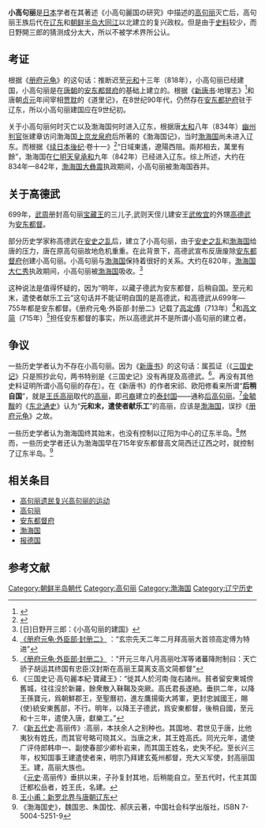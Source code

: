 {{朝鲜历史}}
'''小高句丽'''是[[日本|日本]]学者{{tsl|ja|日野開三郎|日野開三郎}}在其著述《小高句麗国の研究》中描述的[[高句丽|高句丽]]灭亡后，高句丽王族后代在[[辽东|辽东]]和[[朝鲜半岛|朝鲜半岛]][[大同江|大同江]]以北建立的复兴政权。但是由于[[史料|史料]]较少，而日野開三郎的猜测成分太大，所以不被学术界所公认。

== 考证 ==

根据《[[册府元龟|册府元龟]]》的这句话：{{Cquote 2|十三年四月，高丽国进乐器及乐工两部<ref>[http://www.guoxue123.com/zhibu/0201/03cfyg/0972.htm 册府元龟·外臣部·朝贡第五]</ref>}}推断迟至[[元和_(唐朝)|元和]]十三年（818年），小高句丽已经建国，小高句丽是在[[唐朝|唐朝]]的[[安东都督府|安东都督府]]的基础上建立的。根据《[[新唐书|新唐书]]·地理志》<ref>{{Cite web |url=http://zh.wikisource.org/w/index.php?title=%E6%96%B0%E5%94%90%E6%9B%B8%2F%E5%8D%B7039 |title=新唐书/卷039 |access-date=2022-06-22 |archive-date=2021-08-13 |archive-url=https://web.archive.org/web/20210813230614/https://zh.wikisource.org/w/index.php?title=%E6%96%B0%E5%94%90%E6%9B%B8%2F%E5%8D%B7039 }}</ref>和唐朝[[貞元_(唐朝)|贞元]]年间宰相[[贾耽|贾耽]]的《道里记》，在8世纪90年代，仍然存在[[安东都护府|安东都护府]]驻于辽东，所以小高句丽建国应在9世纪初。

关于小高句丽何时灭亡以及渤海国何时进入辽东，根据唐[[大和_(唐朝)|太和]]八年（834年）[[幽州|幽州]][[判官|判官]]张建章访问渤海国[[上京龙泉府|上京龙泉府]]后所著的《渤海国记》，当时[[渤海国|渤海国]]尚未进入辽东。而根据《[[续日本後纪|续日本後纪]]·卷十一》<ref>{{Cite web |url=http://miko.org/~uraki/kuon/furu/text/syokukouki/skk11.htm#skk11_02 |title=續日本後紀·卷十一·仁明天皇 |access-date=2008-09-13 |archive-date=2019-10-21 |archive-url=https://web.archive.org/web/20191021093711/https://miko.org/~uraki/kuon/furu/text/syokukouki/skk11.htm#skk11_02 |dead-url=no }}</ref>“日域東遙，遼陽西阻。兩邦相去，萬里有餘”，渤海国在[[仁明天皇|仁明天皇]][[承和_(日本)|承和]]九年（842年）已经进入辽东。综上所述，大约在834年—842年，[[渤海国|渤海国]][[大彝震|大彝震]]执政期间，小高句丽被渤海国吞并。

== 关于高德武 ==

699年，[[武周|武周]]册封高句丽[[宝藏王|宝藏王]]的三儿子,武则天侄儿建安王[[武攸宜|武攸宜]]的外甥[[高德武|高德武]]为[[安东都督|安东都督]]。

部分历史学家称高德武在[[安史之乱|安史之乱]]后，建立了小高句丽，由于[[安史之乱|安史之乱]]和[[渤海国|渤海国]]给唐的压力，唐在原高句丽故地危机重重。在此背景下，高德武宣布反唐废除[[安东都督府|安东都督府]]创建小高句丽。小高句丽与[[渤海国|渤海国]]保持着很好的关系。大约在820年，[[渤海国|渤海国]][[大仁秀|大仁秀]]执政期间，小高句丽被[[渤海国|渤海国]]吸收。<ref>[日]日野开三郎：《小高句丽的建国》</ref>

这种说法是值得怀疑的，因为“明年，以藏子德武为安东都督，后稍自国。至元和末，遣使者献乐工云”这句话并不能证明自国的是高德武，和高德武从699年—755年都是安东都督。《册府元龟·外臣部·封册二》记载了[[高定傅|高定傅]]（713年）<ref>[http://www.guoxue123.com/zhibu/0201/03cfyg/0964.htm 《册府元龟·外臣部·封册二》] {{Wayback|url=http://www.guoxue123.com/zhibu/0201/03cfyg/0964.htm |date=20160304114316 }}：“玄宗先天二年二月拜高丽大首领高定傅为特进”</ref>和[[高文简|高文简]]（715年）<ref>[http://www.guoxue123.com/zhibu/0201/03cfyg/0964.htm 《册府元龟·外臣部·封册二》] {{Wayback|url=http://www.guoxue123.com/zhibu/0201/03cfyg/0964.htm |date=20160304114316 }}：“开元三年八月高丽吐浑等诸蕃降附制曰：天亡骄子胡运其终国有忠臣汉封斯在高丽王莫离支高文简都督”</ref>担任安东都督的事实，所以高德武并不是所谓小高句丽的建立者。

== 争议 ==

一些历史学者认为不存在小高句丽。因为《[[新唐书|新唐书]]》的这句话：{{Cquote 2|明年，以藏子德武为安东都督，后稍自国。至元和末，遣使者献乐工云}}属孤证（《[[三国史记|三国史记]]》只是照抄此句，两书特别是《三国史记》没有再提及高德武。<ref>《三国史记·高句麗本紀·寶藏王》：“徙其人於河南·陇右諸州。貧者留安東城傍舊城，往往沒於新羅，餘衆散入靺鞨及突厥。高氏君長遂絶。垂拱二年，以降王孫寶元，爲朝鮮郡王，至聖曆初，進左鷹揚衛大將軍，更封忠誠國王，賜{使}統安東舊部，不行。明年，以降王子德武，爲安東都督，後稍自國，至元和十三年，遣使入唐，獻樂工。”</ref>。再没有其他史料证明所谓小高句丽的存在）。在《新唐书》的作者宋祁、欧阳修看来所谓“'''后稍自国'''”，就是[[王氏高丽|王氏高丽]]取代的[[高丽|高丽]]，即[[弓裔|弓裔]]建立的[[泰封|泰封国]]——通称[[泰封|后高句丽]]。<ref>《[[新五代史|新五代史]]·高丽传》:高丽，本扶余人之别种也。其国地、君世见于唐，比他夷狄有姓氏，而其官号略可晓其义。当唐之末，其王姓高氏。同光元年，遣使广评侍郎韩申一、副使春部少卿朴岩来，而其国王姓名，史失不纪。至长兴三年，权知国事王建遣使者来，明宗乃拜建玄菟州都督，充大义军使，封高丽国王。建，高丽大族也。<br />《[[元史|元史]]·高丽传》垂拱以来，子孙复封其地，后稍能自立。至五代时，代主其国迁都松岳者，姓王氏，名建。</ref>[[金毓黻|金毓黻]]的《[[东北通史|东北通史]]》认为“'''元和末，遣使者献乐工'''”的高丽，应该是[[渤海国|渤海国]]，误抄《[[册府元龟|册府元龟]]》之故。

一些历史学者认为渤海国终其始末，也没有控制以辽阳为中心的辽东半岛。<ref>[http://www.zggds.pku.edu.cn/004/001/089.pdf 王小甫：新罗北界与唐朝辽东]{{dead link|date=2017年12月 |bot=InternetArchiveBot |fix-attempted=yes }} </ref>然而，一些历史学者还认为渤海国早在715年安东都督高文简西迁辽西之时，就控制了辽东半岛。<ref>《渤海国史》，魏国忠、朱国忱、郝庆云著，中国社会科学出版社，ISBN 7-5004-5251-9 </ref>

== 相关条目 ==
* [[高句丽遗民复兴高句丽的运动|高句丽遗民复兴高句丽的运动]]
* [[高句丽|高句丽]]
* [[安东都督府|安东都督府]]
* [[渤海国|渤海国]]
* [[报德国|报德国]]

== 参考文献 ==
{{Reflist|35em}}

[[Category:朝鲜半岛朝代|Category:朝鲜半岛朝代]]
[[Category:高句丽|Category:高句丽]]

[[Category:渤海国|Category:渤海国]]
[[Category:辽宁历史|Category:辽宁历史]]